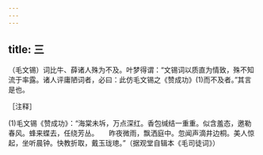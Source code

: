 ```yaml
---
---
---
```

title: 三
---




（毛文锡）词比牛、薛诸人殊为不及。叶梦得谓：“文锡词以质直为情致，殊不知流于率露。诸人评庸陋词者，必曰：此仿毛文锡之《赞成功》(1)而不及者。”其言是也。

［注释］

(1)毛文锡《赞成功》：“海棠未坼，万点深红。香包缄结一重重。似含羞态，邀勒春风。蜂来蝶去，任绕芳丛。　　昨夜微雨，飘洒庭中。忽闻声滴井边桐。美人惊起，坐听晨钟。快教折取，戴玉珑璁。”（据观堂自辑本《毛司徒词》）